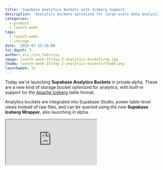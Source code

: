 ```yaml
---
title: 'Supabase Analytics Buckets with Iceberg Support'
description: 'Analytics buckets optimized for large-scale data analysis with Apache Iceberg support.'
categories:
  - product
  - launch-week
tags:
  - launch-week
  - storage
date: '2025-07-15:10:00'
toc_depth: 3
author: oli_rice,fabrizio
image: launch-week-15/day-2-analytics-buckets/og.jpg
thumb: launch-week-15/day-2-analytics-buckets/thumb.png
launchweek: 15
---
```


Today we're launching **Supabase Analytics Buckets** in private alpha. These are a new kind of storage bucket optimized for analytics, with built-in support for the [Apache Iceberg](https://iceberg.apache.org/) table format.

Analytics buckets are integrated into Supabase Studio, power table-level views instead of raw files, and can be queried using the new **Supabase Iceberg Wrapper**, also launching in alpha.

<div className="video-container mb-8">
  <iframe
    className="w-full"
    src="https://www.youtube-nocookie.com/embed/BigtFoFCVBk"
    title="Supabase Analytics Buckets with Iceberg Support"
    allow="accelerometer; autoplay; clipboard-write; encrypted-media; fullscreen; gyroscope; picture-in-picture; web-share"
    allowfullscreen
  />
</div>

## Why Iceberg

Apache Iceberg is a high-performance, open table format for large-scale analytics on object storage. It brings the performance and features of a database to the flexibility of flat files.

We chose Iceberg for its bottomless data model (append-only, immutable history), built-in snapshotting and versioning (time travel), and support for schema evolution. Iceberg is also an open standard widely supported across the ecosystem. Supabase is committed to [**open standards and portability**](https://supabase.com/blog/open-data-standards-postgres-otel-iceberg), and Iceberg aligns with that goal by enabling users to move data in and out without being locked into proprietary formats.

## Setting up Analytics Buckets

Once your project has been accepted into the alpha release program, Analytics buckets can be created via Studio and the API. To create an analytics bucket, visit `Storage > New bucket` in Studio.

<Img
  alt="Creating a new analytics bucket"
  src="/images/blog/launch-week-15/day-2-analytics-buckets/img1.png"
/>

Analytics buckets are a separate bucket type from standard Supabase Storage buckets. You can't mix file types between the two.

They're stored in a new system table: `storage.buckets_iceberg`. These buckets are not included in the `storage.buckets` table and objects inside them are not shown in `storage.objects`. However, the `listBuckets()` endpoint returns a merged list of standard and analytics buckets for consistency with Studio and API consumers.

<Img
  alt="Analytics buckets in Studio"
  src="/images/blog/launch-week-15/day-2-analytics-buckets/img4.png"
/>

After creating the bucket, we're met with connection details. Copy the `WAREHOUSE`, `VAULT_TOKEN`, and `CATALOG_URI` values and and create an Iceberg namespace and table using your preferred method. The example below uses pyiceberg to create a namespace `market` with table `prices`:

```python
import datetime
import pyarrow as pa
from pyiceberg.catalog.rest import RestCatalog
from pyiceberg.exceptions import NamespaceAlreadyExistsError, TableAlreadyExistsError

# Define catalog connection details (replace variables)
WAREHOUSE= ...
VAULT_TOKEN = ...
CATALOG_URI= ...

# Connect to Supabase Data Catalog
catalog = RestCatalog(
    name="catalog",
    warehouse=WAREHOUSE,
    uri=CATALOG_URI,
    token=VAULT_TOKEN,
)

# Schema and Table Names
namespace_name = "market"
table_name = "prices"

# Create default namespace
catalog.create_namespace(namespace_name)

df = pa.table({
    "tenant_id": pa.array([], type=pa.string()),
    "store_id": pa.array([], type=pa.string()),
    "item_id": pa.array([], type=pa.string()),
    "price": pa.array([], type=pa.float64()),
    "timestamp": pa.array([], type=pa.int64()),
})

# Create an Iceberg table
table = catalog.create_table(
    (namespace_name, table_name),
    schema=df.schema,
)
```

Back in Studio, we can see the newly created our newly created Namespace with `0/1 connected tables`

<Img
  alt="Iceberg namespace in Studio"
  src="/images/blog/launch-week-15/day-2-analytics-buckets/img5.png"
/>

Click connect and select a `Target Schema` to map the Iceberg tables into. It is recommended to create a standalone schema for your tables. Do not use the `public` schema because that would expose your table over the project's REST API.

<Img
  alt="Connecting Iceberg tables to schema"
  src="/images/blog/launch-week-15/day-2-analytics-buckets/img2.png"
/>

## Querying Analytics Buckets

Viewing an analytics bucket in Supabase Studio redirects you to the Table Editor. Instead of exposing raw Parquet files, the system shows a table explorer, powered by the [**Supabase Iceberg Wrapper**](https://fdw.dev/catalog/).

The wrapper exposes Iceberg tables through a SQL interface, so you can inspect and query your data using Studio, or any SQL IDE. This makes analytical data feel like a native part of your Supabase project.

<Img
  alt="Querying Iceberg tables in Studio"
  src="/images/blog/launch-week-15/day-2-analytics-buckets/img3.png"
/>

In this case the corresponding SQL query to access the data would be

```sql
select
  *
from market_analytics.prices;
```

## Writing to Analytics Buckets

Writing is a work in progress. We're actively building [**Supabase ETL**](https://github.com/supabase/etl), which will allow you to write directly from Postgres into Iceberg-backed buckets. We'll also add write capability to the Supabase Iceberg Wrapper as soon as write support lands in the upstream [iceberg-rust client library](https://github.com/apache/iceberg-rust). This will complete the workflow of **write → store → query**, all inside Supabase.

Once live, that enables bottomless Postgres storage through shifting records into Analytics Buckets, all using open formats. As a bonus, Iceberg gets us time travel for free.

## Alpha Launch Limits

Analytics Buckets are launching in private alpha with the following constraints:

- Two analytics buckets per project
- Up to five namespaces per bucket
- Ten tables per namespace
- Pricing will be announced in a few weeks
- You cannot store standard objects in analytics buckets

## Roadmap and What's Next

This launch marks the first step toward full analytical capabilities in Supabase. Over the next few months, we'll introduce SQL catalog support so you can explore Iceberg table metadata directly from the database. Studio will also gain deeper integration for schema inspection, column-level filtering, and time travel queries. Our goal is to make Supabase a full-featured HTAP backend, where you can write, store, and query analytical data seamlessly.

## Try It Out

[Join the waitlist here](https://forms.supabase.com/analytics-buckets) to get early access and start working with bottomless, time-travel-capable analytics data inside Supabase.
